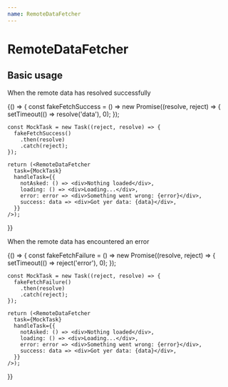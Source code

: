 ```yaml
---
name: RemoteDataFetcher
---
```



# RemoteDataFetcher

<PropsTable of={RemoteDataFetcher} />

## Basic usage

When the remote data has resolved successfully

<Playground>
  {() => {
    const fakeFetchSuccess = () =>
      new Promise((resolve, reject) => {
        setTimeout(() => resolve('data'), 0);
      });

    const MockTask = new Task((reject, resolve) => {
      fakeFetchSuccess()
        .then(resolve)
        .catch(reject);
    });

    return (<RemoteDataFetcher
      task={MockTask}
      handleTask={{
        notAsked: () => <div>Nothing loaded</div>,
        loading: () => <div>Loading...</div>,
        error: error => <div>Something went wrong: {error}</div>,
        success: data => <div>Got yer data: {data}</div>,
      }}
    />);
  }}
</Playground>


When the remote data has encountered an error

<Playground>
  {() => {
    const fakeFetchFailure = () =>
      new Promise((resolve, reject) => {
        setTimeout(() => reject('error'), 0);
      });

    const MockTask = new Task((reject, resolve) => {
      fakeFetchFailure()
        .then(resolve)
        .catch(reject);
    });

    return (<RemoteDataFetcher
      task={MockTask}
      handleTask={{
        notAsked: () => <div>Nothing loaded</div>,
        loading: () => <div>Loading...</div>,
        error: error => <div>Something went wrong: {error}</div>,
        success: data => <div>Got yer data: {data}</div>,
      }}
    />);
  }}
</Playground>